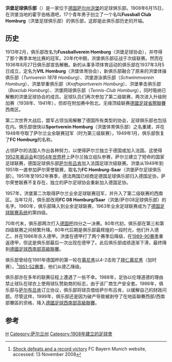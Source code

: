 {{Infobox football club
| clubname  = 賀堡<br/>FC 08 Homburg
| image     = [[File:FC_Homburg.png|180px]]
| fullname  = Fußball-Club 08<br> Homburg/Saar e.V.
| nickname  = 
| founded   = 1908年
| ground    = [[Waldstadion_Homburg|Waldstadion Homburg]]
| capacity  = 21,813
| chairman  = 
| manager   = Benjamin Titz
| league    = [[德国足球地区联赛|德国足球地区联赛]]（[[德国足球西南地区联赛|西南]]）
| season    = 2021–22
| position  = 德西南聯，第 6 位
| pattern_la1=_adidastiro19g|pattern_b1=_adidastiro19g|pattern_ra1=_adidastiro19g|pattern_sh1=_adidastiro19g|pattern_so1=_adidastiro19g
| leftarm1=00703C|body1=00703C|rightarm1=00703C|shorts1=ffffff|socks1=00703C
| pattern_la2=_adidastiro19w|pattern_b2=_adidastiro19w|pattern_ra2=_adidastiro19w|pattern_sh2=_reno19a|pattern_so2=_color_3_stripes_black
| leftarm2=ffffff|body2=ffffff|rightarm2=ffffff|shorts2=ffffff|socks2=ffffff|
}}

'''洪堡足球俱乐部'''（{{lang-de|FC 08 Homburg}}）是一家位于[[德国|德国]][[萨尔州|萨尔州]][[洪堡|洪堡]]的足球俱乐部。1908年6月15日，在洪堡当地的霍亨伯格酒吧，17个青年男子创立了一个名叫'''Fussball Club Homburg'''（洪堡足球俱乐部）的俱乐部，这即是此俱乐部历史的开端。

== 历史 ==
1913年2月，俱乐部改名为'''Fussballverein Homburg'''（洪堡足球协会），并夺得了那个赛季本地比赛的冠军。20年代中期，洪堡俱乐部征战于次级联赛。然而在1936年8月27日俱乐部宣告解散。新的从事多项体育运动的俱乐部在1937年3月5日成立，定名为'''VfL Homburg'''（洪堡体育协会），新俱乐部融合了原来的洪堡体操俱乐部（''Turnverein 1878 Homburg''）、洪堡游泳俱乐部（''Schwimmverein Homburg''）、洪堡举重俱乐部（''Kraftsportverein Homburg''）、洪堡拳击俱乐部（''Boxclub Homburg''）、洪堡网球俱乐部（''Tennis-Club Homburg''），同时吸纳已解散的洪堡足球协会的成员。足球队员们再次参加了第二级联赛，两次进入升级附加赛（1938年、1941年），但却在附加赛中败北，无缘顶级联赛[[德國足球省際聯賽|德國足球省際聯賽]]西南区。

第二次世界大战后，盟军占领当局解散了德国所有类型的协会，足球俱乐部也包括在内。俱乐部很快以'''Sportverein Homburg'''（洪堡体育俱乐部）之名重建，并在1948年夺取了萨尔兰业余联赛冠军（时为第三级联赛）。1949年1月，俱乐部恢复了'''FC Homburg'''的名称。

占领萨尔的法国人作出各种努力，以使得萨尔兰独立于德国或加入法国。这使得[[1952年奥运会|1952年奥运会]]和[[1954年世界杯预选赛|1954年世界杯]]上萨尔兰独立组队参赛，萨尔兰建立了短命的国家足球联赛，德国足球俱乐部[[萨尔布吕肯足球俱乐部|萨尔布吕肯]]加入法国足球次级联赛。洪堡从1949年到1951年一直参加萨尔荣誉联赛，取名为'''FC Homburg-Saar'''（洪堡萨尔足球俱乐部）。1951年至1952年赛季，德法两国已经商定德国足球俱乐部归入德国足协，萨尔荣誉联赛不复存在，独立的萨尔足球协会重新加入德国足协。

1957年，洪堡第二次取得萨尔兰业余足球联赛冠军，并升入了第二级联赛的西南区。当年12月，俱乐部改用'''FC 08 Homburg/Saar'''（洪堡/萨尔08足球俱乐部）的名字。1960年，俱乐部降入到业余足球联赛，1963年业余足球联赛成为了[[德国足球联赛系统|德国足球联赛系统]]的第四级。

70年代末，俱乐部两次打入[[德国杯|德国杯]]四分之一决赛。80年代初，俱乐部在第三和第四级联赛之间频繁升降。80年代后期是俱乐部最辉煌的一段时光，他们升入德乙，并在1986年杀入德甲。洪堡在德甲打了两个赛季后降级，在[[1989年至1990年德國足球甲級聯賽|1989-90赛季]]重返德甲，但这是俱乐部最后一次出现在德甲了。此后俱乐部成绩逐渐下滑，最终降到[[德國足球西南部高級聯賽|德國足球西南部高級聯賽]]。

俱乐部曾经在1991年德国杯的第一轮在[[慕尼黑|慕尼黑]]以4-2击败了[[拜仁慕尼黑|拜仁慕尼黑]]（加时赛）。<ref>[http://www.fcbayern.t-home.de/en/news/news/2006/09125.php?fcb_sid=SESSIONID Shock defeats and a record victory] {{Wayback|url=http://www.fcbayern.t-home.de/en/news/news/2006/09125.php?fcb_sid=SESSIONID |date=20110726181333 }} FC Bayern Munich website, accessed: 13 November 2008</ref>[[1994年至1995年德國足球乙級聯賽|1951-52赛季]]，他们从德乙降级。

俱乐部亦在多年的联赛征程上遭遇了一些不幸。1988年，足协以伦理道德的理由禁止球队在球衣上使用球队赞助商的标志，由于该厂商生产安全套。1998年，俱乐部与[[萨尔布吕肯足球俱乐部|萨尔布吕肯]]订立协议，俱乐部将球员借给萨尔布吕肯，以缓解自己的财政问题。尽管这样，1999年，俱乐部还是因为破产导致被剥夺了在地區聯賽西部/西南部賽區的资格，降入[[德國足球西南部高級聯賽|德國足球西南部高級聯賽]]。

== 参考 ==
{{Reflist}}

{{德国足球甲级联赛}}

[[Category:德國足球俱樂部|H]]
[[Category:萨尔兰州|Category:萨尔兰州]]
[[Category:1908年建立的足球會|Category:1908年建立的足球會]]
